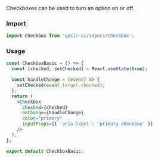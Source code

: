 

<Title>Basic checkboxes</Title>
<Subtitle>
Checkboxes can be used to turn an option on or off.
</Subtitle>

### Import

```js
import Checkbox from 'qasir-ui/inputs/Checkbox';
```

### Usage

<CheckboxBasic />


```jsx
const CheckboxBasic = () => {
  const [checked, setChecked] = React.useState(true);

  const handleChange = (event) => {
    setChecked(event.target.checked);
  };
  return (
    <Checkbox
      checked={checked}
      onChange={handleChange}
      color="primary"
      inputProps={{ 'aria-label': 'primary checkbox' }}
    />
  );
};

export default CheckboxBasic;
```
